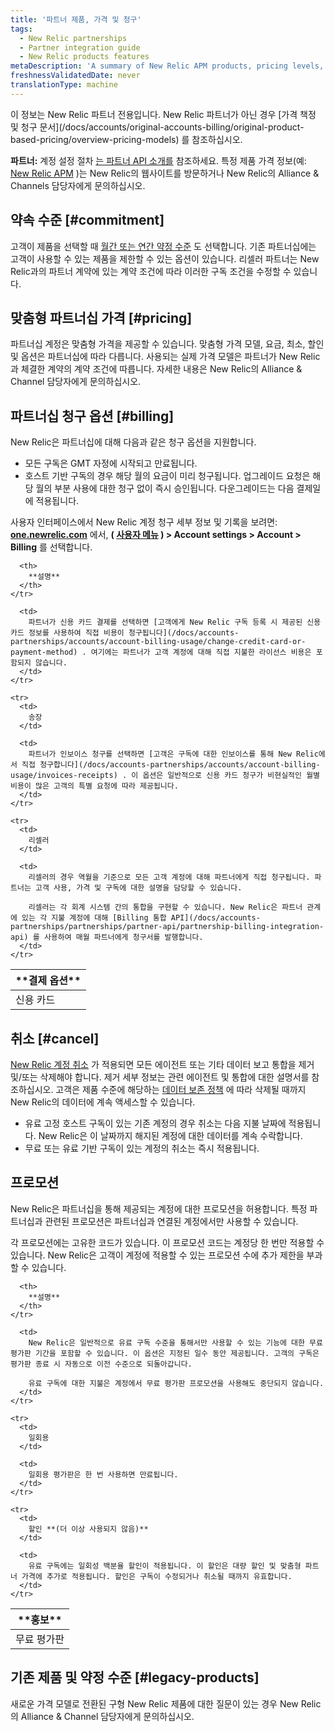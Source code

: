 ```yaml
---
title: '파트너 제품, 가격 및 청구'
tags:
  - New Relic partnerships
  - Partner integration guide
  - New Relic products features
metaDescription: 'A summary of New Relic APM products, pricing levels, and billing options for partners and their customers.'
freshnessValidatedDate: never
translationType: machine
---
```


<Callout variant="important">
  이 정보는 New Relic 파트너 전용입니다. New Relic 파트너가 아닌 경우 [가격 책정 및 청구 문서](/docs/accounts/original-accounts-billing/original-product-based-pricing/overview-pricing-models) 를 참조하십시오.
</Callout>

**파트너:** 계정 설정 절차 [는 파트너 API 소개를](/docs/new-relic-partnerships/partner-integration-guide/partner-account-maintenance/partner-api) 참조하세요. 특정 제품 가격 정보(예: [New Relic APM](http://newrelic.com/application-monitoring/pricing) )는 New Relic의 웹사이트를 방문하거나 New Relic의 Alliance & Channels 담당자에게 문의하십시오.

## 약속 수준 [#commitment]

고객이 제품을 선택할 때 [월간 또는 연간 약정 수준](/docs/accounts-partnerships/accounts/account-billing-usage/account-pricing-billing-options) 도 선택합니다. 기존 파트너십에는 고객이 사용할 수 있는 제품을 제한할 수 있는 옵션이 있습니다. 리셀러 파트너는 New Relic과의 파트너 계약에 있는 계약 조건에 따라 이러한 구독 조건을 수정할 수 있습니다.

## 맞춤형 파트너십 가격 [#pricing]

파트너십 계정은 맞춤형 가격을 제공할 수 있습니다. 맞춤형 가격 모델, 요금, 최소, 할인 및 옵션은 파트너십에 따라 다릅니다. 사용되는 실제 가격 모델은 파트너가 New Relic과 체결한 계약의 계약 조건에 따릅니다. 자세한 내용은 New Relic의 Alliance & Channel 담당자에게 문의하십시오.

## 파트너십 청구 옵션 [#billing]

New Relic은 파트너십에 대해 다음과 같은 청구 옵션을 지원합니다.

* 모든 구독은 GMT 자정에 시작되고 만료됩니다.
* 호스트 기반 구독의 경우 해당 월의 요금이 미리 청구됩니다. 업그레이드 요청은 해당 월의 부분 사용에 대한 청구 없이 즉시 승인됩니다. 다운그레이드는 다음 결제일에 적용됩니다.

사용자 인터페이스에서 New Relic 계정 청구 세부 정보 및 기록을 보려면: **[one.newrelic.com](https://one.newrelic.com/all-capabilities)** 에서, **( [사용자 메뉴](/docs/accounts/accounts-billing/general-account-settings/intro-account-settings) ) > Account settings > Account > Billing** 를 선택합니다.

<table>
  <thead>
    <tr>
      <th width={200}>
        **결제 옵션**
      </th>

      <th>
        **설명**
      </th>
    </tr>
  </thead>

  <tbody>
    <tr>
      <td>
        신용 카드
      </td>

      <td>
        파트너가 신용 카드 결제를 선택하면 [고객에게 New Relic 구독 등록 시 제공된 신용 카드 정보를 사용하여 직접 비용이 청구됩니다](/docs/accounts-partnerships/accounts/account-billing-usage/change-credit-card-or-payment-method) . 여기에는 파트너가 고객 계정에 대해 직접 지불한 라이선스 비용은 포함되지 않습니다.
      </td>
    </tr>

    <tr>
      <td>
        송장
      </td>

      <td>
        파트너가 인보이스 청구를 선택하면 [고객은 구독에 대한 인보이스를 통해 New Relic에서 직접 청구합니다](/docs/accounts-partnerships/accounts/account-billing-usage/invoices-receipts) . 이 옵션은 일반적으로 신용 카드 청구가 비현실적인 월별 비용이 많은 고객의 특별 요청에 따라 제공됩니다.
      </td>
    </tr>

    <tr>
      <td>
        리셀러
      </td>

      <td>
        리셀러의 경우 역월을 기준으로 모든 고객 계정에 대해 파트너에게 직접 청구됩니다. 파트너는 고객 사용, 가격 및 구독에 대한 설명을 담당할 수 있습니다.

        리셀러는 각 회계 시스템 간의 통합을 구현할 수 있습니다. New Relic은 파트너 관계에 있는 각 지불 계정에 대해 [Billing 통합 API](/docs/accounts-partnerships/partnerships/partner-api/partnership-billing-integration-api) 를 사용하여 매월 파트너에게 청구서를 발행합니다.
      </td>
    </tr>
  </tbody>
</table>

## 취소 [#cancel]

[New Relic 계정 취소](/docs/accounts-partnerships/accounts/account-maintenance/cancel-or-delete-your-new-relic-account) 가 적용되면 모든 에이전트 또는 기타 데이터 보고 통합을 제거 및/또는 삭제해야 합니다. 제거 세부 정보는 관련 에이전트 및 통합에 대한 설명서를 참조하십시오. 고객은 제품 수준에 해당하는 [데이터 보존 정책](/docs/accounts-partnerships/accounts/account-billing-usage/data-retention) 에 따라 삭제될 때까지 New Relic의 데이터에 계속 액세스할 수 있습니다.

* 유료 고정 호스트 구독이 있는 기존 계정의 경우 취소는 다음 지불 날짜에 적용됩니다. New Relic은 이 날짜까지 해지된 계정에 대한 데이터를 계속 수락합니다.
* 무료 또는 유료 기반 구독이 있는 계정의 취소는 즉시 적용됩니다.

## 프로모션

New Relic은 파트너십을 통해 제공되는 계정에 대한 프로모션을 허용합니다. 특정 파트너십과 관련된 프로모션은 파트너십과 연결된 계정에서만 사용할 수 있습니다.

각 프로모션에는 고유한 코드가 있습니다. 이 프로모션 코드는 계정당 한 번만 적용할 수 있습니다. New Relic은 고객이 계정에 적용할 수 있는 프로모션 수에 추가 제한을 부과할 수 있습니다.

<table>
  <thead>
    <tr>
      <th width={200}>
        **홍보**
      </th>

      <th>
        **설명**
      </th>
    </tr>
  </thead>

  <tbody>
    <tr>
      <td>
        무료 평가판
      </td>

      <td>
        New Relic은 일반적으로 유료 구독 수준을 통해서만 사용할 수 있는 기능에 대한 무료 평가판 기간을 포함할 수 있습니다. 이 옵션은 지정된 일수 동안 제공됩니다. 고객의 구독은 평가판 종료 시 자동으로 이전 수준으로 되돌아갑니다.

        유료 구독에 대한 지불은 계정에서 무료 평가판 프로모션을 사용해도 중단되지 않습니다.
      </td>
    </tr>

    <tr>
      <td>
        일회용
      </td>

      <td>
        일회용 평가판은 한 번 사용하면 만료됩니다.
      </td>
    </tr>

    <tr>
      <td>
        할인 **(더 이상 사용되지 않음)**
      </td>

      <td>
        유료 구독에는 일회성 백분율 할인이 적용됩니다. 이 할인은 대량 할인 및 맞춤형 파트너 가격에 추가로 적용됩니다. 할인은 구독이 수정되거나 취소될 때까지 유효합니다.
      </td>
    </tr>
  </tbody>
</table>

## 기존 제품 및 약정 수준 [#legacy-products]

새로운 가격 모델로 전환된 구형 New Relic 제품에 대한 질문이 있는 경우 New Relic의 Alliance & Channel 담당자에게 문의하십시오.